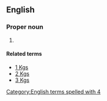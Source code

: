 ==English==

===Proper noun===
{{en-proper noun}}

# {{abbreviation of|4 Kings|lang=en}}

====Related terms====
* [[1 Kgs]]
* [[2 Kgs]]
* [[3 Kgs]]

[[Category:English terms spelled with 4]]